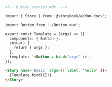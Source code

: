 ```md
<!-- Button.stories.mdx --->

import { Story } from '@storybook/addon-docs';

import Button from './Button.vue';

export const Template = (args) => ({
  components: { Button },
  setup() {
    return { args };
  },
  template: '<Button v-bind="args" />',
});

<Story name='Basic' args={{ label: 'hello' }}>
  {Template.bind({})}
</Story>
```